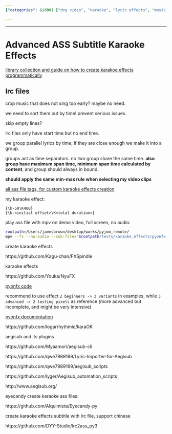 ```yaml
---
{"categories": &id001 ["dog video", "karaoke", "lyric effects", "music video", "pets video", "project", "pyjom", "subtitle", "video effects", "video generator", "video with bgm"], "category": "Karaoke", "date": "2022-07-10 15:56:16", "description": "Explore the possibilities of custom karaoke effects in Advanced Substation Alpha (ASS) subtitle files, specifically focusing on LRC tags and time-based grouping. This resource provides a comprehensive understanding of tags used for creating various effects and showcases practical examples to enhance your project's visual appeal.", "tags": *id001, "title": "Advanced ASS subtitle Karaoke Effects"}

---
```


------

# Advanced ASS Subtitle Karaoke Effects

[library collection and guide on how to create karakoe effects programmatically](https://github.com/arch1t3cht/Aegisub-Scripts/blob/c3cb38ccdea000c708c3abbd2912da2134e61e23/doc/templaters.md)

## lrc files

crop music that does not sing too early? maybe no need.

we need to sort them out by time! prevent serious issues.

skip empty lines?

lrc files only have start time but no end time.

we group parallel lyrics by time, if they are close enough we make it into a group.

groups act as time separators. no two group share the same time. **also group have maximum span time, minimum span time calculated by content**, and group should always in bound.

**should apply the same min-max rule when selecting my video clips**

[all ass file tags, for custom karaoke effects creation](https://web.archive.org/web/20200722050630/http://docs.aegisub.org/3.2/ASS_Tags/)

my karaoke effect:

```
{\k-50\K400}
{\k-<initial offset>\K<total duration>}

```

play ass file with mpv on demo video, full screen, no audio:

```bash
rootpath=/Users/jamesbrown/desktop/works/pyjom_remote/
mpv --fs --no-audio --sub-file="$rootpath/tests/karaoke_effects/pyonfx_test/examples/2 - Beginner/Output.ass" "$rootpath/samples/video/karaoke_effects_source.mp4"

```

create karaoke effects

https://github.com/Kagu-chan/FXSpindle

karaoke effects

https://github.com/Youka/NyuFX

[pyonfx code](https://github.com/CoffeeStraw/PyonFX)

recommend to use effect `2 beginners -> 3 variants` in examples, while `3 advanced -> 2 testing pixels` as reference (more advanced but incomplete, and might be very intensive)

[pyonfx documentation](https://pyonfx.readthedocs.io/en/latest/quick%20start.html#starting-out)

https://github.com/logarrhythmic/karaOK

aegisub and its plugins

https://github.com/Myaamori/aegisub-cli

https://github.com/qwe7989199/Lyric-Importer-for-Aegisub

https://github.com/qwe7989199/aegisub_scripts

https://github.com/lyger/Aegisub_automation_scripts

http://www.aegisub.org/

eyecandy create karaoke ass files:

https://github.com/Alquimista/Eyecandy-py

create karaoke effects subtitle with lrc file, support chinese

https://github.com/DYY-Studio/lrc2ass_py3

